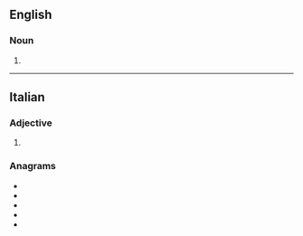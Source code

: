 {{also|osmótica|osmòtica}}

==English==

===Noun===
{{head|en|noun plural form}}

# {{plural of|osmoticum|lang=en}}

----

==Italian==

===Adjective===
{{head|it|adjective form}}

# {{feminine singular of|osmotico|lang=it}}

===Anagrams===
* {{l|it|citosoma}}
* {{l|it|comatosi}}
* {{l|it|costiamo}}
* {{l|it|scotiamo}}
* {{l|it|somatico}}